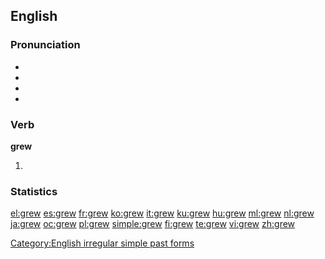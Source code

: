 ==English==

===Pronunciation===
* {{SAMPA|/gr\u:/}}
* {{IPA|/ɡɹuː/}}
* {{audio|en-us-grew.ogg|Audio (US)}}
* {{rhymes|uː}}

===Verb===
'''grew'''

# {{simple past of|grow}}

===Statistics===
{{rank|getting|stay|months|677|grew|boys|joy|green}}

[[Category:English irregular simple past forms]]

[[el:grew]]
[[es:grew]]
[[fr:grew]]
[[ko:grew]]
[[it:grew]]
[[ku:grew]]
[[hu:grew]]
[[ml:grew]]
[[nl:grew]]
[[ja:grew]]
[[oc:grew]]
[[pl:grew]]
[[simple:grew]]
[[fi:grew]]
[[te:grew]]
[[vi:grew]]
[[zh:grew]]